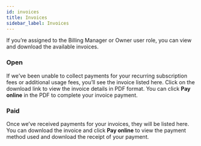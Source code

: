 ```yaml
---
id: invoices
title: Invoices
sidebar_label: Invoices
---
```



If you’re assigned to the <Badge variant="console">Billing Manager</Badge> or <Badge variant="console">Owner</Badge> user role, you can view and download the available invoices.

### Open
If we’ve been unable to collect payments for your recurring subscription fees or additional usage fees, you’ll see the invoice listed here. Click on the download link to view the invoice details in PDF format. You can click **Pay online** in the PDF to complete your invoice payment.

### Paid
Once we’ve received payments for your invoices, they will be listed here. You can download the invoice and click **Pay online** to view the payment method used and download the receipt of your payment.

